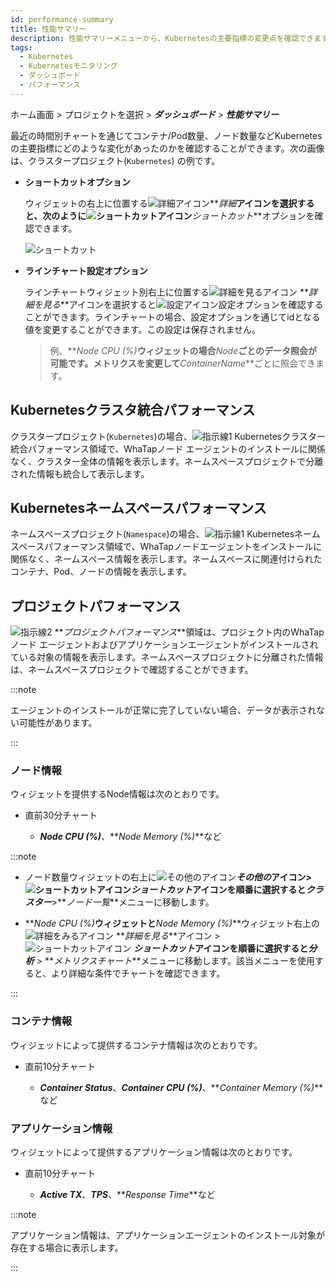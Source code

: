 ```yaml
---
id: performance-summary
title: 性能サマリー
description: 性能サマリーメニューから、Kubernetesの主要指標の変更点を確認できます。
tags:
  - Kubernetes
  - Kubernetesモニタリング
  - ダッシュボード
  - パフォーマンス
---
```


ホーム画面 > プロジェクトを選択 > **_ダッシュボード_** > **_性能サマリー_**

最近の時間別チャートを通じてコンテナ/Pod数量、ノード数量などKubernetesの主要指標にどのような変化があったのかを確認することができます。次の画像は、クラスタープロジェクト(<code class='my'>Kubernetes</code>) の例です。

<ImgLang img='k8s-performance-summary.png' desc='性能概要' />

- **ショートカットオプション**

  ウィジェットの右上に位置する![詳細アイコン](/img/ico-more.svg)**_詳細_**アイコンを選択すると、次のように![ショートカットアイコン](/img/ico-shortcut.svg)**_ショートカット_**オプションを確認できます。

  ![ショートカット](/img/k8s-performance-summary-shortcut.png)

- **ラインチャート設定オプション**

  ラインチャートウィジェット別右上に位置する![詳細を見るアイコン](/img/ico-more.svg) **_詳細を見る_**アイコンを選択すると![設定アイコン](/img/ic-setting.svg)設定オプションを確認することができます。ラインチャートの場合、設定オプションを通じてidとなる値を変更することができます。この設定は保存されません。  

  > 例、**_Node CPU (%)_**ウィジェットの場合**_Node_**ごとのデータ照会が可能です。メトリクスを変更して**_ContainerName_**ごとに照会できます。

## Kubernetesクラスタ統合パフォーマンス

クラスタープロジェクト(<code class='my'>Kubernetes</code>)の場合、![指示線1](/img/number-01.png) <UI>Kubernetesクラスター統合パフォーマンス</UI>領域で、WhaTapノード エージェントのインストールに関係なく、クラスター全体の情報を表示します。ネームスペースプロジェクトで分離された情報も統合して表示します。

## Kubernetesネームスペースパフォーマンス

ネームスペースプロジェクト(<code class='my'>Namespace</code>)の場合、![指示線1](/img/number-01.png) <UI>Kubernetesネームスペースパフォーマンス</UI>領域で、WhaTapノードエージェントをインストールに関係なく、ネームスペース情報を表示します。ネームスペースに関連付けられたコンテナ、Pod、ノードの情報を表示します。 

## プロジェクトパフォーマンス

![指示線2](/img/number-02.png) **_プロジェクトパフォーマンス_**領域は、プロジェクト内のWhaTapノード エージェントおよびアプリケーションエージェントがインストールされている対象の情報を表示します。ネームスペースプロジェクトに分離された情報は、ネームスペースプロジェクトで確認することができます。 

:::note 

エージェントのインストールが正常に完了していない場合、データが表示されない可能性があります。 

:::

### ノード情報

ウィジェットを提供するNode情報は次のとおりです。

- 直前30分チャート

  - **_Node CPU (%)_**、**_Node Memory (%)_**など

:::note 

- ノード数量ウィジェットの右上に![その他のアイコン](/img/ico-more.svg)**_その他の_**アイコン>![ショートカットアイコン](/img/ico-shortcut.svg)**_ショートカット_**アイコンを順番に選択すると**_クラスター_**>**_ノード一覧_**メニューに移動します。 

- **_Node CPU (%)_**ウィジェットと**_Node Memory (%)_**ウィジェット右上の![詳細をみるアイコン](/img/ico-more.svg) **_詳細を見る_**アイコン > ![ショートカットアイコン](/img/ico-shortcut.svg) **_ショートカット_**アイコンを順番に選択すると**_分析_** > **_メトリクスチャート_**メニューに移動します。該当メニューを使用すると、より詳細な条件でチャートを確認できます。

:::

### コンテナ情報

ウィジェットによって提供するコンテナ情報は次のとおりです。

- 直前10分チャート

  - **_Container Status_**、**_Container CPU (%)_**、**_Container Memory (%)_**など

### アプリケーション情報

ウィジェットによって提供するアプリケーション情報は次のとおりです。

- 直前10分チャート

  - **_Active TX_**、**_TPS_**、**_Response Time_**など

:::note

アプリケーション情報は、アプリケーションエージェントのインストール対象が存在する場合に表示します。

:::
